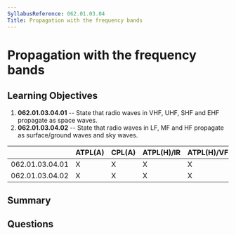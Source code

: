 ```yaml
---
SyllabusReference: 062.01.03.04
Title: Propagation with the frequency bands
---
```


# Propagation with the frequency bands

## Learning Objectives

1. **062.01.03.04.01** -- State that radio waves in VHF, UHF, SHF and EHF
   propagate as space waves.
2. **062.01.03.04.02** -- State that radio waves in LF, MF and HF propagate as
   surface/ground waves and sky waves.

|                 | ATPL(A) | CPL(A) | ATPL(H)/IR | ATPL(H)/VFR | CPL(H) | IR  | CBIR(A) |
| --------------- | ------- | ------ | ---------- | ----------- | ------ | --- | ------- |
| 062.01.03.04.01 | X       | X      | X          | X           | X      | X   |         |
| 062.01.03.04.02 | X       | X      | X          | X           | X      | X   |         |

## Summary

## Questions
